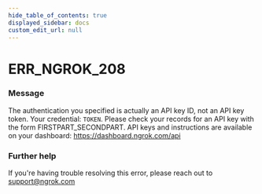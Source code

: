 ```yaml
---
hide_table_of_contents: true
displayed_sidebar: docs
custom_edit_url: null
---
```



# ERR_NGROK_208

### Message
The authentication you specified is actually an API key ID, not an API key token. Your credential: `TOKEN`. Please check your records for an API key with the form FIRSTPART_SECONDPART. API keys and instructions are available on your dashboard: https://dashboard.ngrok.com/api

### Further help
If you're having trouble resolving this error, please reach out to [support@ngrok.com](mailto:support@ngrok.com?subject=Help%20with%20ERR_NGROK_208)


<ErrorDetails error='err_ngrok_208' />
